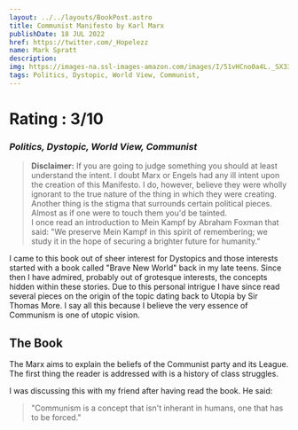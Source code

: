 ```yaml
---
layout: ../../layouts/BookPost.astro
title: Communist Manifesto by Karl Marx
publishDate: 18 JUL 2022
href: https://twitter.com/_Hopelezz
name: Mark Spratt
description: 
img: https://images-na.ssl-images-amazon.com/images/I/51vHCno0a4L._SX330_BO1,204,203,200_.jpg
tags: Politics, Dystopic, World View, Communist, 
---
```


# Rating : 3/10
### _Politics, Dystopic, World View, Communist_

> **Disclaimer:** If you are going to judge something you should at least understand the intent. I doubt Marx or Engels had any ill intent upon the creation of this Manifesto. I do, however, believe they were wholly ignorant to the true nature of the thing in which they were creating. 
> <br/>
> Another thing is the stigma that surrounds certain political pieces. Almost as if one were to touch them you'd be tainted. 
> <br/>
> I once read an introduction to Mein Kampf by Abraham Foxman that said:
> "We preserve Mein Kampf in this spirit of remembering; we study it in the hope of securing a brighter future for humanity."

I came to this book out of sheer interest for Dystopics and those interests started with a book called "Brave New World" back in my late teens. Since then I have admired, probably out of grotesque interests, the concepts hidden within these stories. Due to this personal intrigue I have since read several pieces on the origin of the topic dating back to Utopia by Sir Thomas More. I say all this because I believe the very essence of Communism is one of utopic vision. 

## The Book

The Marx aims to explain the beliefs of the Communist party and its League. The first thing the reader is addressed with is a history of class struggles.

I was discussing this with my friend after having read the book. He said:
> "Communism is a concept that isn't inherant in humans, one that has to be forced."
